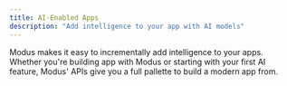```yaml
---
title: AI-Enabled Apps
description: "Add intelligence to your app with AI models"
---
```


Modus makes it easy to incrementally add intelligence to your apps. Whether
you're building app with Modus or starting with your first AI feature, Modus'
APIs give you a full pallette to build a modern app from.
